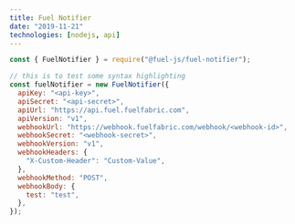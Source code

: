 ```yaml
---
title: Fuel Notifier
date: "2019-11-21"
technologies: [nodejs, api]
---
```


```javascript
const { FuelNotifier } = require("@fuel-js/fuel-notifier");

// this is to test some syntax highlighting
const fuelNotifier = new FuelNotifier({
  apiKey: "<api-key>",
  apiSecret: "<api-secret>",
  apiUrl: "https://api.fuel.fuelfabric.com",
  apiVersion: "v1",
  webhookUrl: "https://webhook.fuelfabric.com/webhook/<webhook-id>",
  webhookSecret: "<webhook-secret>",
  webhookVersion: "v1",
  webhookHeaders: {
    "X-Custom-Header": "Custom-Value",
  },
  webhookMethod: "POST",
  webhookBody: {
    test: "test",
  },
});
```
